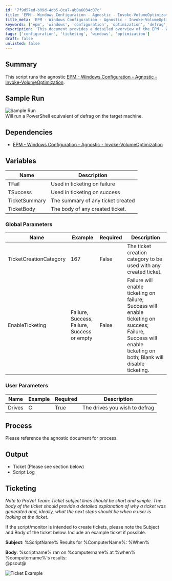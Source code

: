 ```yaml
---
id: '7f9d57ed-b09d-4db5-8ca7-ab0a6034c07c'
title: 'EPM - Windows Configuration - Agnostic - Invoke-VolumeOptimization'
title_meta: 'EPM - Windows Configuration - Agnostic - Invoke-VolumeOptimization'
keywords: ['epm', 'windows', 'configuration', 'optimization', 'defrag', 'ticketing']
description: 'This document provides a detailed overview of the EPM - Windows Configuration - Agnostic - Invoke-VolumeOptimization script, including its dependencies, variables, process, and output. It explains how to run the script to perform volume optimization on specified drives and manage ticketing for success and failure scenarios.'
tags: ['configuration', 'ticketing', 'windows', 'optimization']
draft: false
unlisted: false
---
```

## Summary

This script runs the agnostic [EPM - Windows Configuration - Agnostic - Invoke-VolumeOptimization](https://proval.itglue.com/DOC-5078775-11110986).

## Sample Run

![Sample Run](../../../static/img/Invoke-VolumeOptimization/image_1.png)  
Will run a PowerShell equivalent of defrag on the target machine.

## Dependencies

- [EPM - Windows Configuration - Agnostic - Invoke-VolumeOptimization](https://proval.itglue.com/DOC-5078775-11110986)

## Variables

| Name          | Description                             |
|---------------|-----------------------------------------|
| TFail         | Used in ticketing on failure            |
| TSuccess      | Used in ticketing on success            |
| TicketSummary | The summary of any ticket created       |
| TicketBody    | The body of any created ticket.         |

### Global Parameters

| Name                    | Example | Required | Description                                                       |
|-------------------------|---------|----------|-------------------------------------------------------------------|
| TicketCreationCategory   | 167     | False    | The ticket creation category to be used with any created ticket.  |
| EnableTicketing         | Failure, Success, Failure, Success or empty | False | Failure will enable ticketing on failure; Success will enable ticketing on success; Failure, Success will enable ticketing on both; Blank will disable ticketing. |

### User Parameters

| Name    | Example | Required | Description                    |
|---------|---------|----------|--------------------------------|
| Drives  | C       | True     | The drives you wish to defrag  |

## Process

Please reference the agnostic document for process.

## Output

- Ticket (Please see section below)
- Script Log

## Ticketing

*Note to ProVal Team: Ticket subject lines should be short and simple. The body of the ticket should provide a detailed explanation of why a ticket was generated and, ideally, what the next steps should be when a user is looking at the ticket.*

If the script/monitor is intended to create tickets, please note the Subject and Body of the ticket below. Include an example ticket if possible.

**Subject**: %ScriptName% Results for %ComputerName%: %When%  

**Body**: %scriptname% ran on %computername% at %when%  
%computername%'s results:  
@psout@  

![Ticket Example](../../../static/img/Invoke-VolumeOptimization/image_2.png)













